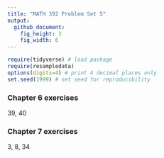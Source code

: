 ```yaml
---
title: "MATH 392 Problem Set 5"
output: 
  github_document:
    fig_height: 3
    fig_width: 6
---
```



```r
require(tidyverse) # load package
require(resampledata)
options(digits=4) # print 4 decimal places only
set.seed(1999) # set seed for reproducibility
```

### Chapter 6 exercises

39, 40

### Chapter 7 exercises

3, 8, 34


